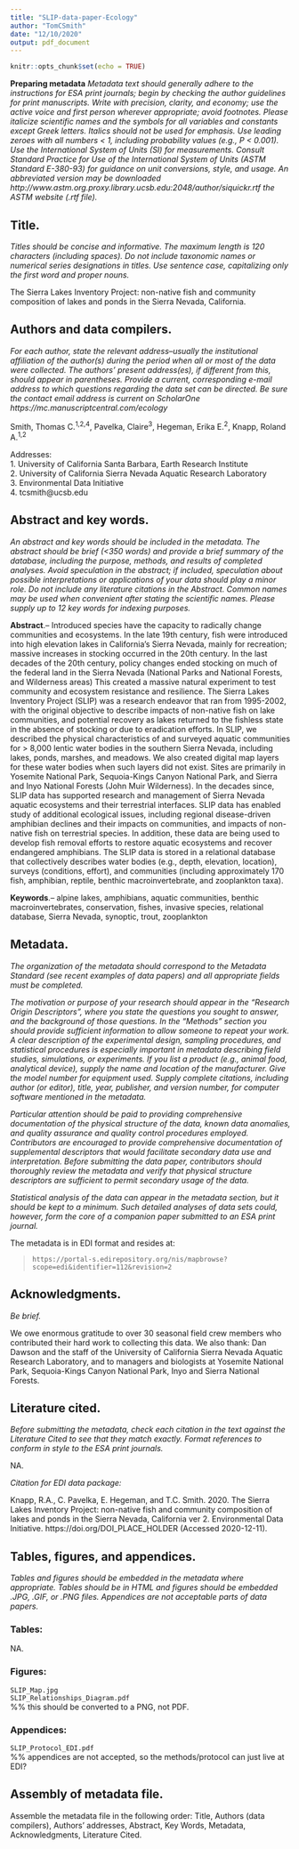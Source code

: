```yaml
---
title: "SLIP-data-paper-Ecology"
author: "TomCSmith"
date: "12/10/2020"
output: pdf_document
---
```


```r
knitr::opts_chunk$set(echo = TRUE)
```

**Preparing metadata** 
*Metadata text should generally adhere to the instructions for ESA print journals; begin by checking the author guidelines for print manuscripts. Write with precision, clarity, and economy; use the active voice and first person wherever appropriate; avoid footnotes. Please italicize scientific names and the symbols for all variables and constants except Greek letters. Italics should not be used for emphasis. Use leading zeroes with all numbers < 1, including probability values (e.g., P < 0.001). Use the International System of Units (SI) for measurements. Consult Standard Practice for Use of the International System of Units (ASTM Standard E-380-93) for guidance on unit conversions, style, and usage. An abbreviated version may be downloaded  http://www.astm.org.proxy.library.ucsb.edu:2048/author/siquickr.rtf the ASTM website (.rtf file).*

## Title.  
*Titles should be concise and informative. The maximum length is 120 characters (including spaces). Do not include taxonomic names or numerical series designations in titles. Use sentence case, capitalizing only the first word and proper nouns.*

The Sierra Lakes Inventory Project: non-native fish and community composition of lakes and ponds in the Sierra Nevada, California.

## Authors and data compilers.  
*For each author, state the relevant address--usually the institutional affiliation of the author(s) during the period when all or most of the data were collected. The authors' present address(es), if different from this, should appear in parentheses. Provide a current, corresponding e-mail address to which questions regarding the data set can be directed. Be sure the contact email address is current on ScholarOne https://mc.manuscriptcentral.com/ecology*  



Smith, Thomas C.^1,2,4^, Pavelka, Claire^3^, Hegeman, Erika E.^2^, Knapp, Roland A.^1,2^  

Addresses:  
1.  University of California Santa Barbara, Earth Research Institute  
2.  University of California Sierra Nevada Aquatic Research Laboratory  
3.  Environmental Data Initiative  
4.  tcsmith@ucsb.edu  


## Abstract and key words. 
*An abstract and key words should be included in the metadata. The abstract should be brief (<350 words) and provide a brief summary of the database, including the purpose, methods, and results of completed analyses. Avoid speculation in the abstract; if included, speculation about possible interpretations or applications of your data should play a minor role. Do not include any literature citations in the Abstract. Common names may be used when convenient after stating the scientific names. Please supply up to 12 key words for indexing purposes.*

**Abstract**.-- 
Introduced species have the capacity to radically change communities and ecosystems. 
In the late 19th century, fish were introduced into high elevation lakes in California's Sierra Nevada, mainly for recreation; massive increases in stocking occurred in the 20th century. 
In the last decades of the 20th century, policy changes ended stocking on much of the federal land in the Sierra Nevada (National Parks and National Forests, and Wilderness areas) 
This created a massive natural experiment to test community and ecosystem resistance and resilience. 
The Sierra Lakes Inventory Project (SLIP) was a research endeavor that ran from 1995-2002, with the original objective to describe impacts of non-native fish on lake communities, and potential recovery as lakes returned to the fishless state in the absence of stocking or due to eradication efforts. 
In SLIP, we described the physical characteristics of and surveyed aquatic communities for > 8,000 lentic water bodies in the southern Sierra Nevada, including lakes, ponds, marshes, and meadows. 
We also created digital map layers for these water bodies when such layers did not exist. Sites are primarily in Yosemite National Park, Sequoia-Kings Canyon National Park, and Sierra and Inyo National Forests (John Muir Wilderness). 
In the decades since, SLIP data has supported research and management of Sierra Nevada aquatic ecosystems and their terrestrial interfaces. 
SLIP data has enabled study of additional ecological issues, including regional disease-driven amphibian declines and their impacts on communities, and impacts of non-native fish on terrestrial species. 
In addition, these data are being used to develop fish removal efforts to restore aquatic ecosystems and recover endangered amphibians. 
The SLIP data is stored in a relational database that collectively describes water bodies (e.g., depth, elevation, location), surveys (conditions, effort), and communities (including approximately 170 fish, amphibian, reptile, benthic macroinvertebrate, and zooplankton taxa).  

**Keywords**.-- 
alpine lakes, 
amphibians, 
aquatic communities,
benthic macroinvertebrates, 
conservation, 
fishes, 
invasive species, 
relational database,
Sierra Nevada, 
synoptic,
trout,
zooplankton

## Metadata. 
*The organization of the metadata should correspond to the Metadata Standard (see recent examples of data papers) and all appropriate fields must be completed.*

*The motivation or purpose of your research should appear in the “Research Origin Descriptors”, where you state the questions you sought to answer, and the background of those questions. In the “Methods” section you should provide sufficient information to allow someone to repeat your work. A clear description of the experimental design, sampling procedures, and statistical procedures is especially important in metadata describing field studies, simulations, or experiments. If you list a product (e.g., animal food, analytical device), supply the name and location of the manufacturer. Give the model number for equipment used. Supply complete citations, including author (or editor), title, year, publisher, and version number, for computer software mentioned in the metadata.*

*Particular attention should be paid to providing comprehensive documentation of the physical structure of the data, known data anomalies, and quality assurance and quality control procedures employed. Contributors are encouraged to provide comprehensive documentation of supplemental descriptors that would facilitate secondary data use and interpretation. Before submitting the data paper, contributors should thoroughly review the metadata and verify that physical structure descriptors are sufficient to permit secondary usage of the data.*

*Statistical analysis of the data can appear in the metadata section, but it should be kept to a minimum. Such detailed analyses of data sets could, however, form the core of a companion paper submitted to an ESA print journal.*


The metadata is in EDI format and resides at:

> `https://portal-s.edirepository.org/nis/mapbrowse?scope=edi&identifier=112&revision=2`

## Acknowledgments.  
*Be brief.*

We owe enormous gratitude to over 30 seasonal field crew members who contributed their hard work to collecting this data.
We also thank: Dan Dawson and the staff of the University of California Sierra Nevada Aquatic Research Laboratory, and to managers and biologists at Yosemite National Park, Sequoia-Kings Canyon National Park, Inyo and Sierra National Forests.

## Literature cited. 
*Before submitting the metadata, check each citation in the text against the Literature Cited to see that they match exactly. Format references to conform in style to the ESA print journals.*

NA.

*Citation for EDI data package:*  

Knapp, R.A., C. Pavelka, E. Hegeman, and T.C. Smith. 
2020. 
The Sierra Lakes Inventory Project: non-native fish and community composition of lakes and ponds in the Sierra Nevada, California ver 2. Environmental Data Initiative. 
https://doi.org/DOI_PLACE_HOLDER (Accessed 2020-12-11).

## Tables, figures, and appendices. 
*Tables and figures should be embedded in the metadata where appropriate. Tables should be in HTML and figures should be embedded .JPG, .GIF, or .PNG files. Appendices are not acceptable parts of data papers.*

### Tables:
NA.

### Figures:
`SLIP_Map.jpg`  
`SLIP_Relationships_Diagram.pdf`  
%% this should be converted to a PNG, not PDF.

### Appendices:   

`SLIP_Protocol_EDI.pdf`  
%% appendices are not accepted, so the methods/protocol can just live at EDI?

## Assembly of metadata file. 
Assemble the metadata file in the following order: Title, Authors (data compilers), Authors' addresses, Abstract, Key Words, Metadata, Acknowledgments, Literature Cited.



